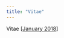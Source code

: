 ```yaml
---
title: "Vitae"
---
```


Vitae [[January 2018](https://github.com/nmmichalak/nicholas_michalak/raw/master/vitae/2018_january_vitae_michalak.pdf)]